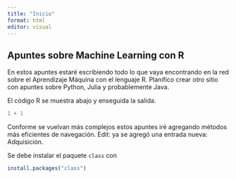 ```yaml
---
title: "Inicio"
format: html
editor: visual
---
```


## Apuntes sobre Machine Learning con R {#quarto}

En estos apuntes estaré escribiendo todo lo que vaya encontrando en la red sobre el Aprendizaje Máquina con el lenguaje R. Planifico crear otro sitio con apuntes sobre Python, Julia y probablemente Java.

El código R se muestra abajo y enseguida la salida.

```r
1 + 1
```

Conforme se vuelvan más complejos estos apuntes iré agregando métodos más eficientes de navegación. Edit: ya se agregó una entrada nueva: Adquisición.

Se debe instalar el paquete `class` con

``` r
install.packages("class")
```

